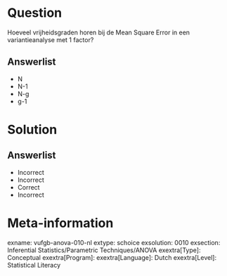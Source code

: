 Question
========

Hoeveel vrijheidsgraden horen bij de Mean Square Error in een variantieanalyse met 1 factor?
  
Answerlist
----------
* N
* N-1
* N-g
* g-1


Solution
========

Answerlist
----------
* Incorrect
* Incorrect
* Correct
* Incorrect

Meta-information
================
exname: vufgb-anova-010-nl
extype: schoice
exsolution: 0010
exsection: Inferential Statistics/Parametric Techniques/ANOVA
exextra[Type]: Conceptual
exextra[Program]: 
exextra[Language]: Dutch
exextra[Level]: Statistical Literacy
